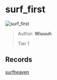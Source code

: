 
# surf_first

![surf_first](https://raw.githubusercontent.com/Sayt123/SurfMapPics/Maps-and-bonuses/csgo/surf_first.jpg)

> Author: **Wiuuuh**
>
> Tier 1

## Records

[surfheaven](https://surfheaven.eu/map/surf_first)
